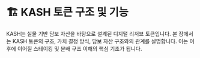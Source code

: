 
# 🏗️ KASH 토큰 구조 및 기능

KASH는 실물 기반 담보 자산을 바탕으로 설계된 디지털 리저브 토큰입니다. 본 장에서는 KASH 토큰의 구조, 가치 결정 방식, 담보 자산 구조와의 관계를 설명합니다. 이는 이후에 이어질 스테이킹 및 분배 구조 이해의 핵심 기초가 됩니다.

<DocCardList />